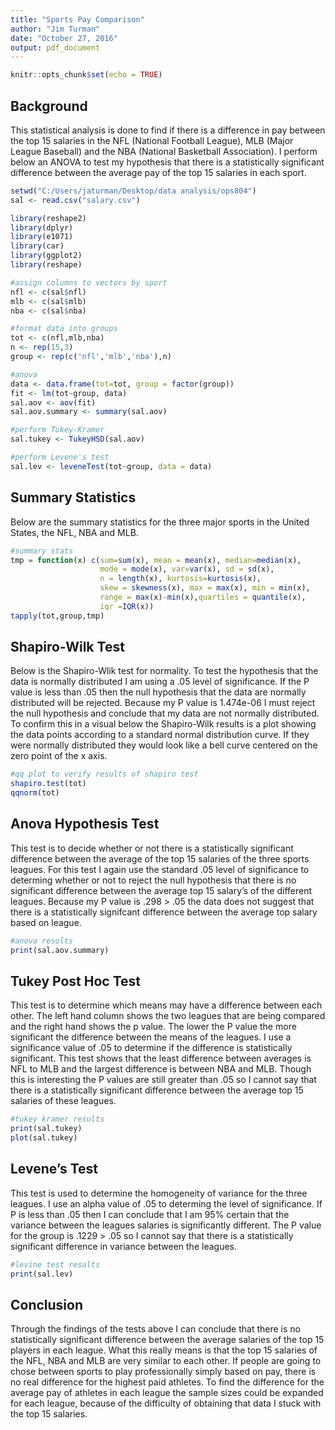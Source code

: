 ```yaml
---
title: "Sports Pay Comparison"
author: "Jim Turman"
date: "October 27, 2016"
output: pdf_document
---
```


```r
knitr::opts_chunk$set(echo = TRUE)
```

## Background
This statistical analysis is done to find if there is a difference in pay between the top 15 salaries in the NFL (National Football League), MLB (Major League Baseball) and the NBA (National Basketball Association). I perform below an ANOVA to test my hypothesis that there is a statistically significant difference between the average pay of the top 15 salaries in each sport.  
```r
setwd("C:/Users/jaturman/Desktop/data analysis/ops804")
sal <- read.csv("salary.csv")

library(reshape2)
library(dplyr)
library(e1071)
library(car)
library(ggplot2)
library(reshape)

#assign columns to vectors by sport
nfl <- c(sal$nfl)
mlb <- c(sal$mlb)
nba <- c(sal$nba)

#format data into groups
tot <- c(nfl,mlb,nba)
n <- rep(15,3)
group <- rep(c('nfl','mlb','nba'),n)

#anova
data <- data.frame(tot=tot, group = factor(group))
fit <- lm(tot~group, data)
sal.aov <- aov(fit)
sal.aov.summary <- summary(sal.aov)

#perform Tukey-Kramer
sal.tukey <- TukeyHSD(sal.aov)

#perform Levene's test
sal.lev <- leveneTest(tot~group, data = data)
```

## Summary Statistics 
Below are the summary statistics for the three major sports in the United States, the NFL, NBA and MLB.  
```r
#summary stats
tmp = function(x) c(sum=sum(x), mean = mean(x), median=median(x),
                    mode = mode(x), var=var(x), sd = sd(x),
                    n = length(x), kurtosis=kurtosis(x),
                    skew = skewness(x), max = max(x), min = min(x),
                    range = max(x)-min(x),quartiles = quantile(x),
                    iqr =IQR(x))
tapply(tot,group,tmp)

```
## Shapiro-Wilk Test
Below is the Shapiro-Wlik test for normality. To test the hypothesis that the data is normally distributed I am using a .05 level of significance. If the P value is less than .05 then the null hypothesis that the data are normally distributed will be rejected. Because my P value is 1.474e-06 I must reject the null hypothesis and conclude that my data are not normally distributed. To confirm this in a visual below the Shapiro-Wilk results is a plot showing the data points according to a standard normal distribution curve. If they were normally distributed they would look like a bell curve centered on the zero point of the x axis.    
```r
#qq plot to verify results of shapiro test
shapiro.test(tot)
qqnorm(tot)
```

## Anova Hypothesis Test
This test is to decide whether or not there is a statistically significant difference between the average of the top 15 salaries of the three sports leagues. For this test I again use the standard .05 level of significance to determing whether or not to reject the null hypothesis that there is no significant difference between the average top 15 salary's of the different leagues. Because my P value is .298 > .05 the data does not suggest that there is a statistically signifcant difference between the average top salary based on league.
```r
#anova results
print(sal.aov.summary)
```

## Tukey Post Hoc Test
This test is to determine which means may have a difference between each other. The left hand column shows the two leagues that are being compared and the right hand shows the p value. The lower the P value the more significant the difference between the means of the leagues. I use a significance value of .05 to determine if the difference is statistically significant. This test shows that the least difference between averages is NFL to MLB and the largest difference is between NBA and MLB. Though this is interesting the P values are still greater than .05 so I cannot say that there is a statistically significant difference between the average top 15 salaries of these leagues.
```r
#tukey kramer results
print(sal.tukey)
plot(sal.tukey)
```

## Levene's Test
This test is used to determine the homogeneity of variance for the three leagues. I use an alpha value of .05 to determing the level of significance. If P is less than .05 then I can conclude that I am 95% certain that the variance between the leagues salaries is significantly different. The P value for the group is .1229 > .05 so I cannot say that there is a statistically significant difference in variance between the leagues. 
```r
#levine test results
print(sal.lev)
```

## Conclusion
Through the findings of the tests above I can conclude that there is no statistically significant difference between the average salaries of the top 15 players in each league. What this really means is that the top 15 salaries of the NFL, NBA and MLB are very similar to each other. If people are going to chose between sports to play professionally simply based on pay, there is no real difference for the highest paid athletes. To find the difference for the average pay of athletes in each league the sample sizes could be expanded for each league, because of the difficulty of obtaining that data I stuck with the top 15 salaries.